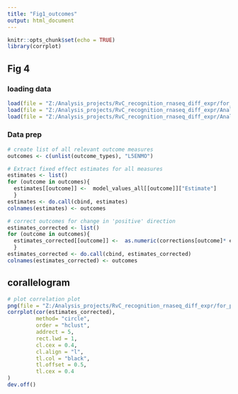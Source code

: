 ---
title: "Fig1_outcomes"
output: html_document
---

```{r setup, include=FALSE}
knitr::opts_chunk$set(echo = TRUE)
library(corrplot)
```

## Fig 4

### loading data 
```{r}

load(file = "Z:/Analysis_projects/RvC_recognition_rnaseq_diff_expr/for_paper_counts/fits_paper/model_values_all.RData")
load(file = "Z:/Analysis_projects/RvC_recognition_rnaseq_diff_expr/Analyses_rnaseq_recognition/outcome_types.RData")
load(file = "Z:/Analysis_projects/RvC_recognition_rnaseq_diff_expr/Analyses_rnaseq_recognition/corrections_outcomes.RData")
```

### Data prep
```{r}

# create list of all relevant outcome measures
outcomes <- c(unlist(outcome_types), "L5ENMO")

# Extract fixed effect estimates for all measures
estimates <- list()
for (outcome in outcomes){
  estimates[[outcome]] <-  model_values_all[[outcome]]["Estimate"]
  }
estimates <- do.call(cbind, estimates)
colnames(estimates) <- outcomes

# correct outcomes for change in 'positive' direction
estimates_corrected <- list()
for (outcome in outcomes){
  estimates_corrected[[outcome]] <-  as.numeric(corrections[outcome]* estimates[,outcome])
  }
estimates_corrected <- do.call(cbind, estimates_corrected)
colnames(estimates_corrected) <- outcomes

```

## corallelogram
```{r}
# plot correlation plot 
png(file = "Z:/Analysis_projects/RvC_recognition_rnaseq_diff_expr/for_paper_counts/Figs_for_paper/Fig4_outcome_correlations.png", width = 4000, height = 4000, res = 600, pointsize = 20)
corrplot(cor(estimates_corrected), 
         method= "circle", 
         order = "hclust", 
         addrect = 5, 
         rect.lwd = 1,
         cl.cex = 0.4,
         cl.align = "l", 
         tl.col = "black",
         tl.offset = 0.5,
         tl.cex = 0.4
)
dev.off()

```